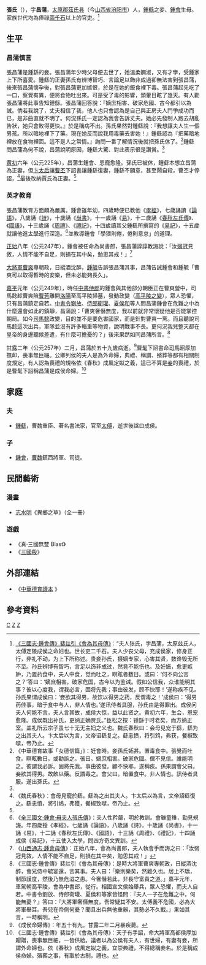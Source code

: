 {{東亞女性歷史人物
|名稱 =張昌蒲
|姓 =[[張姓|張姓]]
|字 =昌蒲
|出生日期 = 199年
|出生地點 =
|逝世年 =257年
|逝世地 =洛陽
|夫 =鍾繇
|子 =鍾會
}}

'''張氏'''（{{bd|199年||257年|catIdx=Z}}），字'''昌蒲'''，[[太原郡|太原郡]][[茲氏县|茲氏县]]（今[[山西省|山西省]][[汾阳市|汾阳市]]）人，[[鍾繇|鍾繇]]之妾、[[鍾會|鍾會]]生母。家族世代均為俸祿[[兩千石|兩千石]]以上的官吏。<ref name="三國">[[:s:三國志/卷28|《三國志·鍾會傳》裴註引《會為其母傳》]]：“夫人张氏，字昌蒲，太原兹氏人，太傅定陵成侯之命妇也。世长吏二千石。夫人少丧父母，充成侯家，修身正行，非礼不动，为上下所称述。贵妾孙氏，摄嫡专家，心害其贤，数谗毁无所不至。孙氏辨博有智巧，言足以饰非成过，然竟不能伤也。及妊娠，愈更嫉妒，乃置药食中，夫人中食，觉而吐之，瞑眩者数日。或曰：‘何不向公言之？’答曰：‘嫡庶相害，破家危国，古今以为鉴诫。假如公信我，众谁能明其事？彼以心度我，谓我必言，固将先我；事由彼发，顾不快耶！’遂称疾不见。孙氏果谓成侯曰：‘妾欲其得男，故饮以得男之药，反谓毒之！’成侯曰：‘得男药佳事，暗于食中与人，非人情也。’遂讯侍者具服，孙氏由是得罪出。成侯问夫人何能不言，夫人言其故，成侯大惊，益以此贤之。黄初六年，生会，恩宠愈隆。成侯既出孙氏，更纳正嫡贾氏。”臣松之按：锺繇于时老矣，而方纳正室。盖礼所云宗子虽七十无无主妇之义也。魏氏春秋曰：会母见宠于繇，繇为之出其夫人。卞太后以为言，文帝诏繇复之。繇恚愤，将引鸩，弗获，餐椒致噤，帝乃止。</ref>

==生平==
===昌蒲慎言===
張昌蒲是鍾繇的妾。張昌蒲年少時父母便去世了，她溫柔嫻淑，又有才學，受鍾家上下所喜愛。鍾繇的正妻孫氏有辨博智巧、言論足以飾非成過卻無法害到張昌蒲，後來張昌蒲懷孕後，對張昌蒲更加嫉恨，於是在她的飯食裡下毒。張昌蒲起先吃了一口，察覺有異，便將食物吐出來。可是受了毒的影響，頭暈目眩了幾天。有人勸張昌蒲將此事告知鍾繇。張昌蒲回答說：『嫡庶相害、破家危國、古今都引以為誡。倘若我說了，丈夫相信了我，他人也只會認為是自己與正房夫人鬥爭成功而已，是非曲直就不明了。何況孫氏一定認為我會告訴丈夫。她必先發制人跑去胡亂告狀，她只會敗得更快。』於是稱病不出。孫氏果然對鍾繇說：『我想讓夫人生一個男孩。所以暗地裡下了藥。現在她反而說我用毒藥去害她！』鍾繇認為『把藥暗地裡放在食物裡面。這不是人之常情。』詢問一番了解情況後就把孫氏休了。<ref>《中華德育故事「女德信篇」》：妊會時。妾孫氏妬甚。置毒食中。張覺而吐食。瞑眩數日。或勸訴之。張曰。嫡庶相害。破家危國。儻不見信。誰能明之。彼謂我必訴。固將先我。事由彼發。顧不快耶。遂稱疾。孫果謂會父曰。妾欲其得男。故飲以藥。反謂毒之。會父曰。暗置食中。非人情也。訊侍者具服。遂出孫氏。</ref>鍾繇問昌蒲為何不說，昌蒲說明原因，鍾繇大驚、對此表示很是讚賞。<ref name="三國"></ref>

[[黄初|黄初]]六年（公元225年），昌蒲生鍾會、恩寵愈隆。孫氏已被休，鍾繇本想立昌蒲為正妻，但[[武宣卞皇后|卞太后]]讓[[曹丕|曹丕]]下詔書讓鍾繇復妻，鍾繇不願意，甚至鬧自殺，曹丕才停詔，<ref>《魏氏春秋》：會母見寵於繇，繇為之出其夫人。卞太后以為言，文帝詔繇復之。繇恚憤，將引鴆，弗獲，餐椒致噤，帝乃止。</ref>最後改納賈氏為正妻。<ref name="三國"></ref>

===英才教育===
張昌蒲教育方面頗為嚴厲。鍾會雖年幼，四歲時便已教他《[[孝經|孝經]]》，七歲誦讀《[[論語|論語]]》，八歲誦《[[詩|詩]]》，十歲誦《[[尚書|尚書]]》，十一歲誦《[[易|易]]》，十二歲誦《[[春秋左氏傳|春秋左氏傳]]》、《[[國語|國語]]》，十三歲誦《[[周禮|周禮]]》、《[[禮記|禮記]]》，十四歲讀其父鍾繇所撰寫的《[[易記|易記]]》，十五歲就讓他進[[太學|太學]]進行深造。<ref>《[[s:全三國文/卷25|全三國文·鍾會·母夫人張氏傳]]》：夫人性矜嚴，明於教訓。會雖童稚，勤見規誨。年四歲授《孝經》，七歲誦《論語》，八歲誦《詩》，十歲誦《尚書》，十一誦《易》，十二誦《春秋左氏傳》、《國語》，十三誦《周禮》、《禮記》，十四誦成侯《易記》，十五使入太學，問四方奇文異訓。</ref>並教導鍾會「學猥則倦，倦則意怠」的道理。

[[正始_(曹魏)|正始]]八年（公元247年），鍾會被任命為尚書郎，張昌蒲諄諄教誨說：「汝[[弱冠|弱冠]]見敘，人情不能不自足，則損在其中矣，勉思其戒！」<ref>《[[:s:山西通志_(四庫全書本)/卷217|山西通志·鍾會母傳]]》：正始八年，會為尚書郎，夫人執會手而誨之曰：「汝弱冠見敘，人情不能不自足，則損在其中矣，勉思其戒！」</ref>

[[大將軍|大將軍]][[曹爽|曹爽]]專朝政，日縱酒沈醉，[[鍾毓|鍾毓]]告訴張昌蒲其事，昌蒲告誡鍾會和鍾毓「曹爽可以取得暫時的安樂，但未必能夠長久」。

[[嘉平_(曹魏)|嘉平]]元年（公元249年），時任[[中書侍郎|中書侍郎]]的鍾會與其他部分朝臣正在曹爽營中，司馬懿趁曹爽陪[[曹芳|曹芳]]離開[[洛陽|洛陽]]至高平陵掃墓，發動政變（[[高平陵之變|高平陵之變]]），眾人恐懼，只有昌蒲鎮定自若。[[中書令|中書令]][[劉放_(三國)|劉放]]、[[侍郎|侍郎]][[衛瓘|衛瓘]]、[[夏侯和|夏侯和]]等人問昌蒲鍾會在危難之中為什麼還會如此的鎮靜，昌蒲說：「曹爽奢僭無度，我以前就非常懷疑他是否能掌控朝局。如今[[司馬懿|司馬懿]]政變，目的並不是要危害國家，而是針對曹爽一黨。而且聽說司馬懿這次出兵，軍隊並沒有許多輜重等物資，說明戰事不長。更何況我兒整天都在皇帝的身邊聽候差遣，有什麼可擔憂的？」後來果然如同昌蒲所言。<ref>《三國志·鍾會傳》裴註引《會為其母傳》：是時大將軍曹爽專朝政，日縱酒沈醉，會兄侍中毓宴還，言其事。夫人曰：「樂則樂矣，然難久也。居上不驕，制節謹度，然後乃無危溢之患。今奢僭若此，非長守富貴之道。」嘉平元年，車駕朝高平陵，會為中書郎，從行。相國宣文侯始舉兵，眾人恐懼，而夫人自若。中書令劉放、侍郎衛瓘、夏侯和等家皆怪問：『夫人一子在危難之中，何能無憂？』答曰：『大將軍奢僭無度，吾常疑其不安。太傅義不危國，必為大將軍舉耳。吾兒在帝側何憂？聞且出兵無他重器，其勢必不久戰。』果如其言，一時稱明。</ref>

[[甘露_(曹魏)|甘露]]二年（公元257年）二月，昌蒲於五十九歲病逝。<ref>《成侯命婦傳》：年五十有九，甘露二年二月暴疾薨。</ref>[[曹髦|曹髦]]下詔書命[[司馬昭|司馬昭]]厚加撫卹，喪事無巨細。公卿列侯的夫人是為外命婦，典禮、稱謂、殯葬等都有相關制度規定，有人認為喪禮的規格依《春秋》成風定姒之義，這已不算是[[妾|妾]]的喪禮，於是曹髦下詔稱昌蒲是成侯命婦。<ref>《三國志·鍾會傳》裴註引《會為其母傳》：天子有手詔，命大將軍高都侯厚加賵贈，喪事無巨細，一皆供給。議者以為公侯有夫人，有世婦，有妻有妾，所謂外命婦也。依《春秋》成風定姒之義，宜崇典禮，不得總稱妾名。於是稱成侯命婦。殯葬之事，有取於古制，禮也。</ref>

==家庭==
===夫===
*[[鍾繇|鍾繇]]，曹魏重臣、著名書法家，官至[[太傅|太傅]]，逝世後諡曰成侯。
===子===
*[[鍾會|鍾會]]，[[曹魏|曹魏]]鎮西將軍、司徒。
==民間藝術==
===漫畫===
*[[志水明|志水明]]《異鄉之草》（全一冊）
===遊戲===
*《真·三國無雙 Blast》
*《[[三國殺|三國殺]]》

==外部連結==
* 《[http://ourartnet.com/Badegushi/028.asp 中華德育讀本] {{Wayback|url=http://ourartnet.com/Badegushi/028.asp |date=20130521083740 }}》
==參考資料==
{{Reflist|2}}
[[Category:張姓|C]]
[[Category:曹魏女性人物|Z]]
[[Category:太原人|Z]]
{{Wikisource|三國志文類 (四庫全書本)/卷60}}
{{Wikisource|三國志/卷28}}
